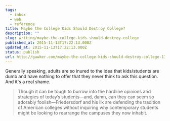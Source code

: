 ```yaml
---
tags:
  - inbox
  - web
  - reference
title: Maybe the College Kids Should Destroy College?
description: ""
slug: writing/maybe-the-college-kids-should-destroy-college
published_at: 2015-11-13T17:22:13.000Z
updated_at: 2015-11-13T17:22:13.000Z
status: publish
url: http://gawker.com/maybe-the-college-kids-should-destroy-college-1741946658
---
```

Generally speaking, adults are so inured to the idea that kids/students are dumb and have nothing to offer that they never think to ask this question. And it's a real shame.

> Though it can be tough to burrow into the hardline opinions and strategies of today’s students—and, damn, can they can seem so adorably foolish—Friedersdorf and his ilk are defending the tradition of American colleges without inquiring why contemporary students might be looking to rearrange the campuses they now inhabit.
